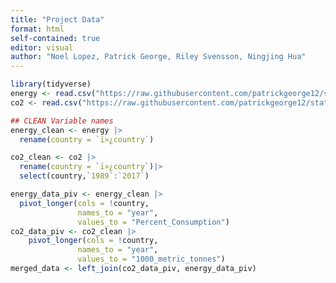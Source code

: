 ```yaml
---
title: "Project Data"
format: html
self-contained: true
editor: visual
author: "Noel Lopez, Patrick George, Riley Svensson, Ningjing Hua"
---
```


```r
library(tidyverse)
energy <- read.csv("https://raw.githubusercontent.com/patrickgeorge12/stat-331-PA6/main/eg_fec_rnew_zs.csv", check.names = FALSE)
co2 <- read.csv("https://raw.githubusercontent.com/patrickgeorge12/stat-331-PA6/main/yearly_co2_emissions_1000_tonnes.csv", check.names = FALSE)

## CLEAN Variable names
energy_clean <- energy |>
  rename(country = `ï»¿country`)

co2_clean <- co2 |>
  rename(country = `ï»¿country`)|>
  select(country,`1989`:`2017`)
```



```r
energy_data_piv <- energy_clean |>
  pivot_longer(cols = !country,
               names_to = "year",
               values_to = "Percent_Consumption")
co2_data_piv <- co2_clean |> 
    pivot_longer(cols = !country,
               names_to = "year",
               values_to = "1000_metric_tonnes")
merged_data <- left_join(co2_data_piv, energy_data_piv)
```
